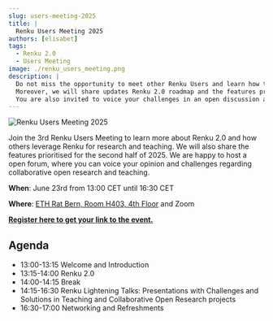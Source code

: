 ```yaml
---
slug: users-meeting-2025
title: |
  Renku Users Meeting 2025
authors: [elisabet]
tags:
  - Renku 2.0
  - Users Meeting
image: ./renku_users_meeting.png
description: |
  Do not miss the opportunity to meet other Renku Users and learn how they leverage Renku for data science, research, and teaching.
  Moreover, we will share updates Renku 2.0 roadmap and the features prioritised for the second half of 2025.
  You are also invited to voice your challenges in an open discussion about collaborative open research, and to bring your suggestions for new features in Renku.
---
```


![Renku Users Meeting 2025](./renku_users_meeting.png)

Join the 3rd Renku Users Meeting to learn more about Renku 2.0 and how others leverage Renku for research and teaching. We will also share the features prioritised for the second half of 2025. We are happy to host a open forum, where you can voice your opinion and challenges regarding collaborative open research and teaching.

**When**: June 23rd from 13:00 CET until 16:30 CET

**Where**: [ETH Rat Bern, Room H403, 4th Floor](https://maps.app.goo.gl/sMBQPSbnctSweYmq8) and Zoom

[**Register here to get your link to the event.**](https://renku.notion.site/8af343760ff44adba63be982480c7a59)

## Agenda

- 13:00-13:15 Welcome and Introduction
- 13:15-14:00 Renku 2.0
- 14:00-14:15 Break
- 14:15-16:30 Renku Lightening Talks: Presentations with Challenges and Solutions in Teaching and Collaborative Open Research projects
- 16:30-17:00 Networking and Refreshments
